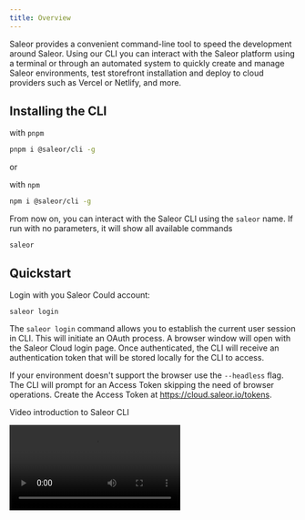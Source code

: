 ```yaml
---
title: Overview
---
```



Saleor provides a convenient command-line tool to speed the development around Saleor. Using our CLI you can interact with the Saleor platform using a terminal or through an automated system to quickly create and manage Saleor environments, test storefront installation and deploy to cloud providers such as Vercel or Netlify, and more.

## Installing the CLI

with `pnpm`

```sh
pnpm i @saleor/cli -g
```

or

with `npm`

```sh
npm i @saleor/cli -g
```

From now on, you can interact with the Saleor CLI using the `saleor` name. If run with no parameters, it will show all available commands

```
saleor
```

## Quickstart

Login with you Saleor Could account:

```
saleor login
```

The `saleor login` command allows you to establish the current user session in CLI. This will initiate an OAuth process. A browser window will open with the Saleor Cloud login page. Once authenticated, the CLI will receive an authentication token that will be stored locally for the CLI to access.

If your environment doesn't support the browser use the `--headless` flag. The CLI will prompt for an Access Token skipping the need of browser operations. Create the Access Token at https://cloud.saleor.io/tokens.

Video introduction to Saleor CLI

<Video src="https://www.youtube.com/embed/b1TvC1UFk1w" />

## Common options

The following options can be used with all available commands

### --help

Show help

**Alias:** `-h`

```bash
saleor environment --help
```

### --json

Output the data as JSON

```bash
saleor environment list --json
```

### --short

Output data as text

```bash
saleor environment --short
```

**Default:** `false`

### --instance

Saleor instance to work with

**Alias:** `-u`, `--url`

```bash
saleor app install --instance="https://vercel.saleor.cloud/graphql/"
```

### --version

Show version number

**Alias:** `-V`

```bash
saleor --version
```

## Available commands

- [info](./commands/info.mdx#info)
- [status](./commands/status.mdx#status)
- [login](./commands/login.mdx#login)
- [logout](./commands/logout.mdx#logout)
- [example](./commands/example.mdx#example)
- [register](./commands/register.mdx#register)
- [trigger](./commands/trigger.mdx#trigger)
- [organization](./commands/organization.mdx#organization)
  - [organization show](./commands/organization.mdx#organization-show)
  - [organization list](./commands/organization.mdx#organization-list)
  - [organization remove](./commands/organization.mdx#organization-remove)
  - [organization permissions](./commands/organization.mdx#organization-permissions)
  - [organization switch](./commands/organization.mdx#organization-switch)
- [environment](./commands/environment.mdx#environment)
  - [environment auth](./commands/environment.mdx#environment-auth)
  - [environment clear](./commands/environment.mdx#environment-clear)
  - [environment cors](./commands/environment.mdx#environment-cors)
  - [environment create](./commands/environment.mdx#environment-create)
  - [environment list](./commands/environment.mdx#environment-list)
  - [environment maintenance](./commands/environment.mdx#environment-maintenance)
  - [environment origins](./commands/environment.mdx#environment-origins)
  - [environment populate](./commands/environment.mdx#environment-populate)
  - [environment promote](./commands/environment.mdx#environment-promote)
  - [environment remove](./commands/environment.mdx#environment-remove)
  - [environment show](./commands/environment.mdx#environment-show)
  - [environment switch](./commands/environment.mdx#environment-switch)
  - [environment update](./commands/environment.mdx#environment-update)
  - [environment upgrade](./commands/environment.mdx#environment-upgrade)
- [backup](./commands/backup.mdx#backup)
  - [backup list](./commands/backup.mdx#backup-list)
  - [backup create](./commands/backup.mdx#backup-create)
  - [backup show](./commands/backup.mdx#backup-show)
  - [backup remove](./commands/backup.mdx#backup-remove)
  - [backup restore](./commands/backup.mdx#backup-restore)
- [task](./commands/task.mdx#task)
  - [task list](./commands/task.mdx#task-list)
- [job](./commands/job.mdx#job)
  - [job list](./commands/job.mdx#job-list)
- [project](./commands/project.mdx#project)
  - [project list](./commands/project.mdx#project-list)
  - [project create](./commands/project.mdx#project-create)
  - [project remove](./commands/project.mdx#project-remove)
  - [project show](./commands/project.mdx#project-show)
- [storefront](./commands/storefront.mdx#storefront)
  - [storefront create](./commands/storefront.mdx#storefront-create)
- [telemetry](./commands/telemetry.mdx#telemetry)
  - [telemetry disable](./commands/telemetry.mdx#telemetry-disable)
  - [telemetry enable](./commands/telemetry.mdx#telemetry-enable)
  - [telemetry status](./commands/telemetry.mdx#telemetry-status)
- [webhook](./commands/webhook.mdx#webhook)
  - [webhook list](./commands/webhook.mdx#webhook-list)
  - [webhook create](./commands/webhook.mdx#webhook-create)
  - [webhook edit](./commands/webhook.mdx#webhook-edit)
  - [webhook update](./commands/webhook.mdx#webhook-update)
  - [webhook dry-run](./commands/webhook.mdx#webhook-dry-run)
- [app](./commands/app.mdx#app)
  - [app list](./commands/app.mdx#app-list)
  - [app install](./commands/app.mdx#app-install)
  - [app uninstall](./commands/app.mdx#app-uninstall)
  - [app create](./commands/app.mdx#app-create)
  - [app tunnel](./commands/app.mdx#app-tunnel)
  - [app token](./commands/app.mdx#app-token)
  - [app permission](./commands/app.mdx#app-permission)
  - [app template](./commands/app.mdx#app-template)
  - [app remove](./commands/app.mdx#app-remove)
- [vercel](./commands/vercel.mdx#vercel)
  - [vercel login](./commands/vercel.mdx#vercel-login)
- [github](./commands/github.mdx#github)
  - [github login](./commands/github.mdx#github-login)
- [open](./commands/open.mdx#open)
